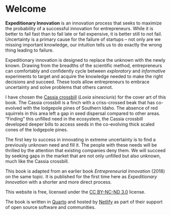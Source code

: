 # Welcome {.unnumbered}

**Expeditionary Innovation** is an innovation process that seeks to maximize the probability of a successful innovation for entrepreneurs. While it is better to fail fast than to fail late or fail expensive, it is better still to not fail.  Uncertainty is a primary cause for the failure of startups -- not only are we missing important knowledge, our intuition tells us to do exactly the wrong thing leading to failure.  

Expeditionary innovation is designed to replace the unknown with the newly known.  Drawing from the breadths of the scientific method, entrepreneurs can comfortably and confidently cycle between _exploratory_ and _informative_ experiments to target and acquire the knowledge needed to make the right decisions and succeed. These tools allow entrepreneurs to embrace uncertainty and solve problems that others cannot.

I have chosen the [Cassia crossbill](https://en.wikipedia.org/wiki/Cassia_crossbill) (_Loxia sinesciuris_) for the cover art of this book.  The Cassia crossbill is a finch with a criss-crossed beak that has co-evolved with the lodgepole pines of Southern Idaho.  The absence of red squirrels in this area left a gap in seed dispersal compared to other areas.  "Finding" this unfilled need in the ecosystem, the Cassia crossbill developed deeper bills to access seeds in the co-evolving thick scaled cones of the lodgepole pines. 

The first key to success in innovating in extreme uncertainty is to find a previously unknown need and fill it.  The people with these needs will be thrilled by the attention that existing companies deny them. We will succeed by seeking gaps in the market that are not only unfilled but also unknown, much like the Cassia crossbill.

This book is adapted from an earlier book _Entrepreneurial Innovation_ (2018) on the same topic.  It is published for the first time here as _Expeditionary Innovation_ with a shorter and more direct process.

This website is free, licensed under the [CC BY-NC-ND 3.0](https://creativecommons.org/licenses/by-nc-nd/3.0/us/) license. 

The book is written in [Quarto](https://quarto.org/docs/books) and hosted by [Netlify](https://www.netlify.com) as part of their support of open source software and communities.
